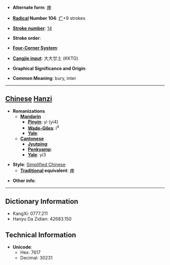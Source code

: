 * '''Alternate form''': [[瘞]]

* '''[[Wiktionary:Chinese radical index| Radical]] Number 104''': [[Wiktionary:Chinese radical index 疒|疒]]+9 strokes

* '''[[Wiktionary:Chinese total strokes index|Stroke number]]''': [[Wiktionary:Chinese total strokes index 14|14]]

* '''Stroke order''': 

* '''[[Wiktionary:Chinese four corner index|Four-Corner System]]''': 

* '''[[Wiktionary:Chinese Cangjie index|Cangjie input]]''': 大大廿土 (KKTG)

* '''Graphical Significance and Origin''': 

* '''Common Meaning''': bury, inter

----

== [[Chinese]] [[Hanzi]] ==

* '''Romanizations'''
** '''[[Mandarin]]'''
*** '''[[Pinyin]]''': yì (yi4)
*** '''[[Wade-Giles]]''': i<sup>4</sup>
*** '''[[Yale]]''': 
** '''[[Cantonese]]'''
*** '''[[Jyutping]]''':
*** '''[[Penkyamp]]''': 
*** '''[[Yale]]''': yi3

* '''Style''': [[Simplified Chinese]] 
** '''[[Traditional Chinese|Traditional]] equivalent''': [[瘞]]

* '''Other info''': 

----

== Dictionary Information ==

* KangXi: 0777.211
* Hanyu Da Zidian: 42683.150

== Technical Information ==

* '''Unicode''':
** Hex: 7617
** Decimal: 30231